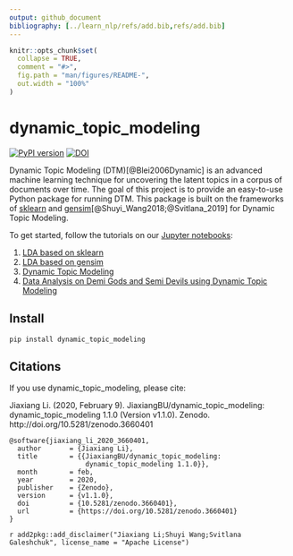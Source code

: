 ```yaml
---
output: github_document
bibliography: [../learn_nlp/refs/add.bib,refs/add.bib]
---
```


<!-- README.md is generated from README.Rmd. Please edit that file -->

```r
knitr::opts_chunk$set(
  collapse = TRUE,
  comment = "#>",
  fig.path = "man/figures/README-",
  out.width = "100%"
)
```

# dynamic_topic_modeling

<!-- badges: start -->
[![PyPI version](https://badge.fury.io/py/dynamic-topic-modeling.svg)](https://badge.fury.io/py/dynamic-topic-modeling)
[![DOI](https://zenodo.org/badge/238671296.svg)](https://zenodo.org/badge/latestdoi/238671296)
<!-- badges: end -->

Dynamic Topic Modeling (DTM)[@Blei2006Dynamic] is an advanced machine learning technique for uncovering the latent topics in a corpus of documents over time. The goal of this project is to provide an easy-to-use Python package for running DTM. This package is built on the frameworks of [sklearn](https://github.com/wshuyi/wei_lda_debate) and [gensim](https://github.com/GSukr/dtmvisual)[@Shuyi_Wang2018;@Svitlana_2019] for Dynamic Topic Modeling.

To get started, follow the tutorials on our [Jupyter notebooks](https://nbviewer.jupyter.org/github/JiaxiangBU/dynamic_topic_modeling/tree/master/):

1. [LDA based on sklearn](https://nbviewer.jupyter.org/urls/jiaxiangbu.github.io/dynamic_topic_modeling/sklearn-lda.ipynb)
2. [LDA based on gensim](https://nbviewer.jupyter.org/urls/jiaxiangbu.github.io/dynamic_topic_modeling/gensim-lda.ipynb)
3. [Dynamic Topic Modeling](https://nbviewer.jupyter.org/urls/jiaxiangbu.github.io/dynamic_topic_modeling/dtm.ipynb)
4. [Data Analysis on Demi Gods and Semi Devils using Dynamic Topic Modeling](https://nbviewer.jupyter.org/urls/jiaxiangbu.github.io/dynamic_topic_modeling/demo.ipynb)

## Install

`pip install dynamic_topic_modeling`

## Citations


If you use dynamic_topic_modeling, please cite:

Jiaxiang Li. (2020, February 9). JiaxiangBU/dynamic_topic_modeling: dynamic_topic_modeling 1.1.0 (Version v1.1.0). Zenodo. http://doi.org/10.5281/zenodo.3660401

```
@software{jiaxiang_li_2020_3660401,
  author       = {Jiaxiang Li},
  title        = {{JiaxiangBU/dynamic_topic_modeling: 
                   dynamic_topic_modeling 1.1.0}},
  month        = feb,
  year         = 2020,
  publisher    = {Zenodo},
  version      = {v1.1.0},
  doi          = {10.5281/zenodo.3660401},
  url          = {https://doi.org/10.5281/zenodo.3660401}
}
```

`r add2pkg::add_disclaimer("Jiaxiang Li;Shuyi Wang;Svitlana Galeshchuk", license_name = "Apache License")`
